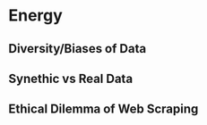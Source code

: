 # Energy

## Diversity/Biases of Data

## Synethic vs Real Data

## Ethical Dilemma of Web Scraping


